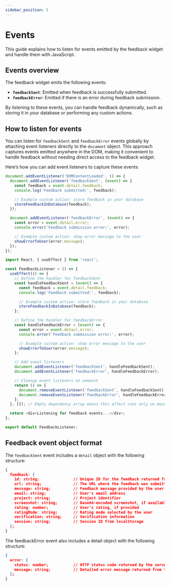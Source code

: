 ```yaml
---
sidebar_position: 5
---
```


# Events

This guide explains how to listen for events emitted by the feedback widget and handle them with JavaScript.

## Events overview

The feedback widget emits the following events:

- **`feedbackSent`**: Emitted when feedback is successfully submitted.
- **`feedbackError`**: Emitted if there is an error during feedback submission.

By listening to these events, you can handle feedback dynamically, such as storing it in your database or performing any custom actions.

## How to listen for events

You can listen for `feedbackSent` and `feedbackError` events globally by attaching event listeners directly to the `document` object.
This approach captures events emitted anywhere in the DOM, making it convenient to handle feedback without needing direct access to the feedback widget.

Here’s how you can add event listeners to capture these events:


<Tabs>
  <TabItem value="JavaScript" label="JavaScript" default>

  ```javascript
  document.addEventListener('DOMContentLoaded', () => {
    document.addEventListener('feedbackSent', (event) => {
      const feedback = event.detail.feedback;
      console.log('Feedback submitted:', feedback);

      // Example custom action: store feedback in your database
      storeFeedbackInDatabase(feedback);
    });

    document.addEventListener('feedbackError', (event) => {
      const error = event.detail.error;
      console.error('Feedback submission error:', error);

      // Example custom action: show error message to the user
      showErrorToUser(error.message);
    });
  });
  ```

  </TabItem>
  <TabItem value="React" label="React">

  ```ts
  import React, { useEffect } from 'react';

  const FeedbackListener = () => {
    useEffect(() => {
      // Define the handler for feedbackSent
      const handleFeedbackSent = (event) => {
        const feedback = event.detail.feedback;
        console.log('Feedback submitted:', feedback);

        // Example custom action: store feedback in your database
        storeFeedbackInDatabase(feedback);
      };

      // Define the handler for feedbackError
      const handleFeedbackError = (event) => {
        const error = event.detail.error;
        console.error('Feedback submission error:', error);

        // Example custom action: show error message to the user
        showErrorToUser(error.message);
      };

      // Add event listeners
      document.addEventListener('feedbackSent', handleFeedbackSent);
      document.addEventListener('feedbackError', handleFeedbackError);

      // Cleanup event listeners on unmount
      return () => {
        document.removeEventListener('feedbackSent', handleFeedbackSent);
        document.removeEventListener('feedbackError', handleFeedbackError);
      };
    }, []); // Empty dependency array means this effect runs only on mount and unmount

    return <div>Listening for feedback events...</div>;
  };

  export default FeedbackListener;
  ```

  </TabItem>
</Tabs>

## Feedback event object format

The `feedbackSent` event includes a `detail` object with the following structure:

```json
{
  feedback: {
    id: string;               // Unique ID for the feedback returned from the API
    url: string;              // The URL where the feedback was submitted
    message: string;          // Feedback message provided by the user
    email: string;            // User's email address
    project: string;          // Project identifier
    screenshot: string;       // Base64-encoded screenshot, if available
    rating: number;           // User's rating, if provided
    ratingMode: string;       // Rating mode selected by the user
    verification: string;     // Verification information
    session: string;          // Session ID from localStorage
  };
}
```

The feedbackError event also includes a detail object with the following structure:

```json
{
  error: {
    status: number;           // HTTP status code returned by the server or 500 for general errors
    message: string;          // Detailed error message returned from the server or error object for general errors
  };
}
```

